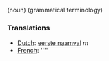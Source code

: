 (noun) (grammatical terminology)

===Translations===
*[[Dutch]]: [[eerste naamval]] ''m''
*[[French]]: [[]] ''''